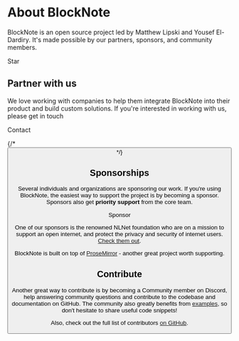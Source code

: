 
# About BlockNote

BlockNote is an open source project led by Matthew Lipski and Yousef El-Dardiry.
It's made possible by our partners, sponsors, and community members.

<p className="nx-mt-6"><GitHubButton href="https://github.com/TypeCellOS/BlockNote" data-color-scheme="no-preference: light; light: light; dark: dark;" data-icon="octicon-star" data-size="large" data-show-count="true" aria-label="Star TypeCellOS/BlockNote on GitHub">Star</GitHubButton></p>

## Partner with us

We love working with companies to help them integrate BlockNote into their product and build custom solutions. 
If you're interested in working with us, please get in touch

<div className={"mt-6"}>
    <CTAButton href={"mailto:youse@typecell.org"} variant={"small"}>Contact</CTAButton>
</div>

{/* <Button text="Hello" /> */}

## Sponsorships

Several individuals and organizations are sponsoring our work. If you're using BlockNote, the easiest way to support the project is by becoming a sponsor. Sponsors also get **priority support** from the core team.

<p className="nx-mt-6"><GitHubButton href="https://github.com/sponsors/YousefED" data-color-scheme="no-preference: light; light: light; dark: dark;" data-icon="octicon-heart" data-size="large" aria-label="Sponsor @YousefED on GitHub">Sponsor</GitHubButton></p>

One of our sponsors is the renowned NLNet foundation who are on a mission to support an open internet, and protect the privacy and security of internet users. [Check them out](https://www.nlnet.nl).

BlockNote is built on top of [ProseMirror](https://prosemirror.net/) - another great project worth supporting.

## Contribute

Another great way to contribute is by becoming a Community member on Discord, help answering community questions and contribute to the codebase and documentation on GitHub. 
The community also greatly benefits from [examples](/examples), so don't hesitate to share useful code snippets!

Also, check out the full list of contributors [on GitHub](https://github.com/TypeCellOS/BlockNote/graphs/contributors).